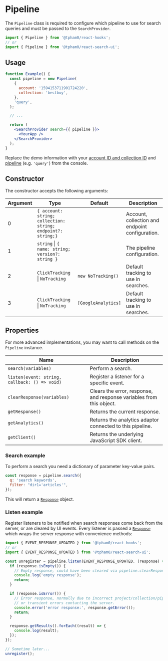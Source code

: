 
<SEO
  title="Pipeline"
  description="The Pipeline class is required to configure which pipeline to use for search queries and must be passed to the SearchProvider."
/>

# Pipeline

The `Pipeline` class is required to configure which pipeline to use for search queries and must be passed to the `SearchProvider`.

```js
import { Pipeline } from '@tpham0/react-hooks';
// or
import { Pipeline } from '@tpham0/react-search-ui';
```

## Usage

```jsx live=false
function Example() {
  const pipeline = new Pipeline(
    {
      account: '1594153711901724220',
      collection: 'bestbuy',
    },
    'query',
  );

  // ...

  return (
    <SearchProvider search={{ pipeline }}>
      <YourApp />
    </SearchProvider>
  );
}
```

Replace the demo information with your [account ID and collection ID](https://www.sajari.com/console/collection/credentials) and [pipeline](https://www.sajari.com/console/collection/pipelines) (e.g. `'query'`) from the console.

## Constructor

The constructor accepts the following arguments:

| Argument | Type                                                         | Default             | Description                                     |
| -------- | ------------------------------------------------------------ | ------------------- | ----------------------------------------------- |
| 0        | `{ account: string; collection: string; endpoint?: string;}` |                     | Account, collection and endpoint configuration. |
| 1        | `string` \| `{ name: string; version?: string }`             |                     | The pipeline configuration.                     |
| 2        | `ClickTracking` \| `NoTracking`                              | `new NoTracking()`  | Default tracking to use in searches.            |
| 3        | `ClickTracking` \| `NoTracking`                              | `[GoogleAnalytics]` | Default tracking to use in searches.            |

## Properties

For more advanced implementations, you may want to call methods on the `Pipeline` instance.

| Name                                          | Description                                                          |
| --------------------------------------------- | -------------------------------------------------------------------- |
| `search(variables)`                           | Perform a search.                                                    |
| `listen(event: string, callback: () => void)` | Register a listener for a specific event.                            |
| `clearResponse(variables)`                    | Clears the error, response, and response variables from this object. |
| `getResponse()`                               | Returns the current response.                                        |
| `getAnalytics()`                              | Returns the analytics adaptor connected to this pipeline.            |
| `getClient()`                                 | Returns the underlying JavaScript SDK client.                        |

### Search example

To perform a search you need a dictionary of parameter key-value pairs.

```jsx live=false
const response = pipeline.search({
  q: 'search keywords',
  filter: "dir1='articles'",
});
```

This will return a [`Response`](/classes/response) object.

### Listen example

Register listeners to be notified when search responses come back from the server, or are cleared by UI events. Every listener is passed a [`Response`](/classes/response) which wraps the server response with convenience methods:

```js
import { EVENT_RESPONSE_UPDATED } from '@tpham0/react-hooks';
// or
import { EVENT_RESPONSE_UPDATED } from '@tpham0/react-search-ui';

const unregister = pipeline.listen(EVENT_RESPONSE_UPDATED, (response) => {
  if (response.isEmpty()) {
    // Empty response, could have been cleared via pipeline.clearResponse()
    console.log('empty response');
    return;
  }

  if (response.isError()) {
    // Error response, normally due to incorrect project/collection/pipeline
    // or transient errors contacting the server.
    console.error('error response:', response.getError());
    return;
  }

  response.getResults().forEach((result) => {
    console.log(result);
  });
});

// Sometime later...
unregister();
```
